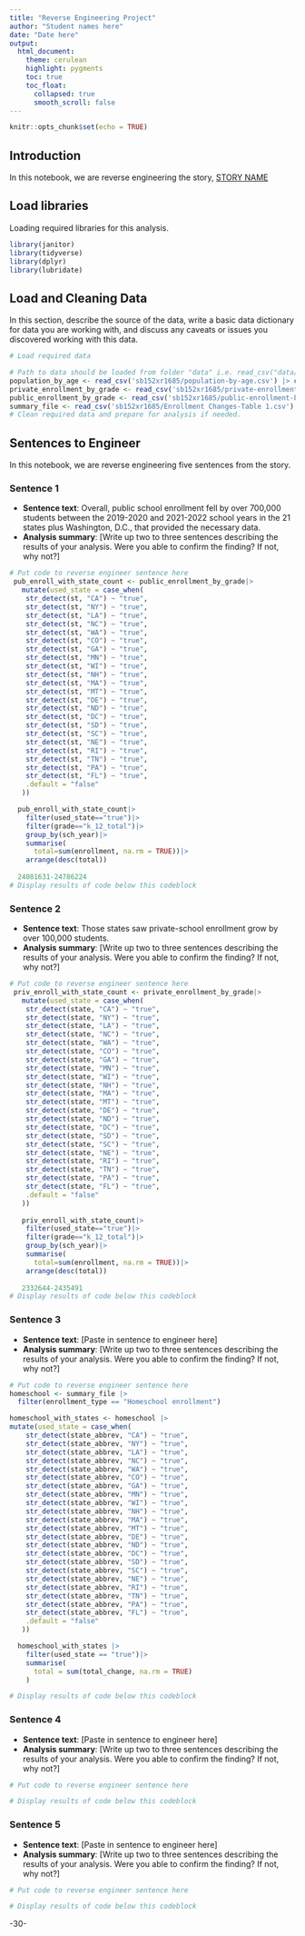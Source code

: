 ```yaml
---
title: "Reverse Engineering Project"
author: "Student names here"
date: "Date here"
output:
  html_document:
    theme: cerulean
    highlight: pygments
    toc: true
    toc_float:
      collapsed: true
      smooth_scroll: false
---
```


```r
knitr::opts_chunk$set(echo = TRUE)
```

## Introduction

In this notebook, we are reverse engineering the story, [STORY NAME](STORY%20URL)

## Load libraries

Loading required libraries for this analysis.

```r
library(janitor)
library(tidyverse)
library(dplyr)
library(lubridate)

```

## Load and Cleaning Data

In this section, describe the source of the data, write a basic data dictionary for data you are working with, and discuss any caveats or issues you discovered working with this data.

```r
# Load required data

# Path to data should be loaded from folder "data" i.e. read_csv("data/name_of_data.csv")
population_by_age <- read_csv('sb152xr1685/population-by-age.csv') |> clean_names()
private_enrollment_by_grade <- read_csv('sb152xr1685/private-enrollment-by-grade.csv') |> clean_names()
public_enrollment_by_grade <- read_csv('sb152xr1685/public-enrollment-by-grade.csv') |> clean_names()
summary_file <- read_csv('sb152xr1685/Enrollment Changes-Table 1.csv')|>clean_names()
# Clean required data and prepare for analysis if needed. 


```

## Sentences to Engineer

In this notebook, we are reverse engineering five sentences from the story.

### Sentence 1

-   **Sentence text**: Overall, public school enrollment fell by over 700,000 students between the 2019-2020 and 2021-2022 school years in the 21 states plus Washington, D.C., that provided the necessary data.
-   **Analysis summary**: [Write up two to three sentences describing the results of your analysis. Were you able to confirm the finding? If not, why not?]

```r
# Put code to reverse engineer sentence here
 pub_enroll_with_state_count <- public_enrollment_by_grade|>
   mutate(used_state = case_when(
    str_detect(st, "CA") ~ "true",
    str_detect(st, "NY") ~ "true",
    str_detect(st, "LA") ~ "true",
    str_detect(st, "NC") ~ "true",
    str_detect(st, "WA") ~ "true",
    str_detect(st, "CO") ~ "true",
    str_detect(st, "GA") ~ "true",
    str_detect(st, "MN") ~ "true",
    str_detect(st, "WI") ~ "true",
    str_detect(st, "NH") ~ "true",
    str_detect(st, "MA") ~ "true",
    str_detect(st, "MT") ~ "true",
    str_detect(st, "DE") ~ "true",
    str_detect(st, "ND") ~ "true",
    str_detect(st, "DC") ~ "true",
    str_detect(st, "SD") ~ "true",
    str_detect(st, "SC") ~ "true",
    str_detect(st, "NE") ~ "true",
    str_detect(st, "RI") ~ "true",
    str_detect(st, "TN") ~ "true",
    str_detect(st, "PA") ~ "true",
    str_detect(st, "FL") ~ "true",
    .default = "false"
   ))

  pub_enroll_with_state_count|>
    filter(used_state=="true")|>
    filter(grade=="k_12_total")|>
    group_by(sch_year)|>
    summarise(
      total=sum(enrollment, na.rm = TRUE))|>
    arrange(desc(total))
  
  24081631-24786224
# Display results of code below this codeblock

```

### Sentence 2

-   **Sentence text**: Those states saw private-school enrollment grow by over 100,000 students.
-   **Analysis summary**: [Write up two to three sentences describing the results of your analysis. Were you able to confirm the finding? If not, why not?]

```r
# Put code to reverse engineer sentence here
 priv_enroll_with_state_count <- private_enrollment_by_grade|>
   mutate(used_state = case_when(
    str_detect(state, "CA") ~ "true",
    str_detect(state, "NY") ~ "true",
    str_detect(state, "LA") ~ "true",
    str_detect(state, "NC") ~ "true",
    str_detect(state, "WA") ~ "true",
    str_detect(state, "CO") ~ "true",
    str_detect(state, "GA") ~ "true",
    str_detect(state, "MN") ~ "true",
    str_detect(state, "WI") ~ "true",
    str_detect(state, "NH") ~ "true",
    str_detect(state, "MA") ~ "true",
    str_detect(state, "MT") ~ "true",
    str_detect(state, "DE") ~ "true",
    str_detect(state, "ND") ~ "true",
    str_detect(state, "DC") ~ "true",
    str_detect(state, "SD") ~ "true",
    str_detect(state, "SC") ~ "true",
    str_detect(state, "NE") ~ "true",
    str_detect(state, "RI") ~ "true",
    str_detect(state, "TN") ~ "true",
    str_detect(state, "PA") ~ "true",
    str_detect(state, "FL") ~ "true",
    .default = "false"
   ))
 
   priv_enroll_with_state_count|>
    filter(used_state=="true")|>
    filter(grade=="k_12_total")|>
    group_by(sch_year)|>
    summarise(
      total=sum(enrollment, na.rm = TRUE))|>
    arrange(desc(total))
   
   2332644-2435491	
# Display results of code below this codeblock

```

### Sentence 3

-   **Sentence text**: [Paste in sentence to engineer here]
-   **Analysis summary**: [Write up two to three sentences describing the results of your analysis. Were you able to confirm the finding? If not, why not?]

```r
# Put code to reverse engineer sentence here
homeschool <- summary_file |>
  filter(enrollment_type == "Homeschool enrollment")

homeschool_with_states <- homeschool |>
mutate(used_state = case_when(
    str_detect(state_abbrev, "CA") ~ "true",
    str_detect(state_abbrev, "NY") ~ "true",
    str_detect(state_abbrev, "LA") ~ "true",
    str_detect(state_abbrev, "NC") ~ "true",
    str_detect(state_abbrev, "WA") ~ "true",
    str_detect(state_abbrev, "CO") ~ "true",
    str_detect(state_abbrev, "GA") ~ "true",
    str_detect(state_abbrev, "MN") ~ "true",
    str_detect(state_abbrev, "WI") ~ "true",
    str_detect(state_abbrev, "NH") ~ "true",
    str_detect(state_abbrev, "MA") ~ "true",
    str_detect(state_abbrev, "MT") ~ "true",
    str_detect(state_abbrev, "DE") ~ "true",
    str_detect(state_abbrev, "ND") ~ "true",
    str_detect(state_abbrev, "DC") ~ "true",
    str_detect(state_abbrev, "SD") ~ "true",
    str_detect(state_abbrev, "SC") ~ "true",
    str_detect(state_abbrev, "NE") ~ "true",
    str_detect(state_abbrev, "RI") ~ "true",
    str_detect(state_abbrev, "TN") ~ "true",
    str_detect(state_abbrev, "PA") ~ "true",
    str_detect(state_abbrev, "FL") ~ "true",
    .default = "false"
   ))

  homeschool_with_states |>
    filter(used_state == "true")|>
    summarise(
      total = sum(total_change, na.rm = TRUE)
    )

# Display results of code below this codeblock

```

### Sentence 4

-   **Sentence text**: [Paste in sentence to engineer here]
-   **Analysis summary**: [Write up two to three sentences describing the results of your analysis. Were you able to confirm the finding? If not, why not?]

```r
# Put code to reverse engineer sentence here

# Display results of code below this codeblock

```

### Sentence 5

-   **Sentence text**: [Paste in sentence to engineer here]
-   **Analysis summary**: [Write up two to three sentences describing the results of your analysis. Were you able to confirm the finding? If not, why not?]

```r
# Put code to reverse engineer sentence here

# Display results of code below this codeblock

```

-30-
